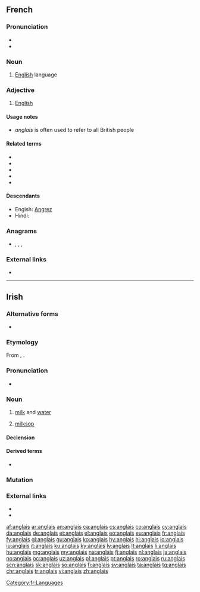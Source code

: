 {{also|Anglais}}
==French==

===Pronunciation===
* {{audio|Fr-anglais-fr.ogg|audio (France)|lang=fr}}
* {{IPA|/ɑ̃.ɡlɛ/|lang=fr}}

===Noun===
{{fr-noun|m|-}}

# [[English]] language
#: {{ux|fr|Il parle '''anglais'''|He speaks English|inline=1}}

===Adjective===
{{fr-adj}}

# [[English]]
#: {{ux|fr|Il est '''anglais'''|He is English.|inline=1}}
#: {{ux|fr|Ceci n'est pas un avion '''anglais'''.|This is not an English airplane|inline=1}}

====Usage notes====
* ''anglais'' is often used to refer to all British people

====Related terms====
* {{l|fr|anglophone}}
* {{l|fr|Angleterre}}
* {{l|fr|angliche}}
* {{l|fr|anglaiser}}
* {{l|fr|filer à l'anglaise}}

====Descendants====
* Engish: [[Angrez]]
* Hindi: {{l|hi|अंग्रेज़}}

===Anagrams===
* {{l|fr|alignas}}, {{l|fr|glanais}}, {{l|fr|sanglai}}, {{l|fr|signala}}

===External links===
* {{R:TLFi}}

[[Category:fr:Languages]]

----

==Irish==

===Alternative forms===
* {{l|ga|angarais}}

===Etymology===
From {{inh|ga|sga|englas}}, {{m|sga|anglas|g=f|t=a weak, mixed beverage, milk diluted with water; whey}}.

===Pronunciation===
* {{IPA|/ˈaŋɡləʃ/|lang=ga}}

===Noun===
{{ga-noun|f|~e|-}}

# [[milk]] and [[water]]
# {{qualifier|of person}} [[milksop]]

====Declension====
{{ga-decl-f2-nopl|a|nglais|nglaise}}

====Derived terms====
* {{l|ga|anglais tae|t=weak, lukewarm, tea}}

===Mutation===
{{ga-mut}}

===External links===
* {{R:ga:Ó Dónaill}}
* {{R:DIL|20092|head=englas, anglas}}

{{topics|ga|Liquids|People}}

[[af:anglais]]
[[ar:anglais]]
[[an:anglais]]
[[ca:anglais]]
[[cs:anglais]]
[[co:anglais]]
[[cy:anglais]]
[[da:anglais]]
[[de:anglais]]
[[et:anglais]]
[[el:anglais]]
[[eo:anglais]]
[[eu:anglais]]
[[fr:anglais]]
[[fy:anglais]]
[[gl:anglais]]
[[gu:anglais]]
[[ko:anglais]]
[[hy:anglais]]
[[hi:anglais]]
[[io:anglais]]
[[iu:anglais]]
[[it:anglais]]
[[ku:anglais]]
[[ky:anglais]]
[[lv:anglais]]
[[lt:anglais]]
[[li:anglais]]
[[hu:anglais]]
[[mg:anglais]]
[[my:anglais]]
[[na:anglais]]
[[fj:anglais]]
[[nl:anglais]]
[[ja:anglais]]
[[no:anglais]]
[[oc:anglais]]
[[uz:anglais]]
[[pl:anglais]]
[[pt:anglais]]
[[ro:anglais]]
[[ru:anglais]]
[[scn:anglais]]
[[sk:anglais]]
[[so:anglais]]
[[fi:anglais]]
[[sv:anglais]]
[[ta:anglais]]
[[tg:anglais]]
[[chr:anglais]]
[[tr:anglais]]
[[vi:anglais]]
[[zh:anglais]]